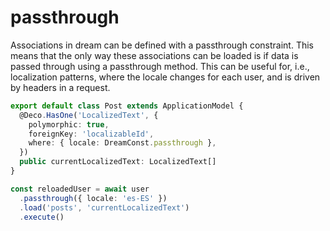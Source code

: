 # passthrough

Associations in dream can be defined with a passthrough constraint. This means that the only way these associations can be loaded is if data is passed through using a passthrough method. This can be useful for, i.e., localization patterns, where the locale changes for each user, and is driven by headers in a request.

```ts
export default class Post extends ApplicationModel {
  @Deco.HasOne('LocalizedText', {
    polymorphic: true,
    foreignKey: 'localizableId',
    where: { locale: DreamConst.passthrough },
  })
  public currentLocalizedText: LocalizedText[]
}

const reloadedUser = await user
  .passthrough({ locale: 'es-ES' })
  .load('posts', 'currentLocalizedText')
  .execute()
```
